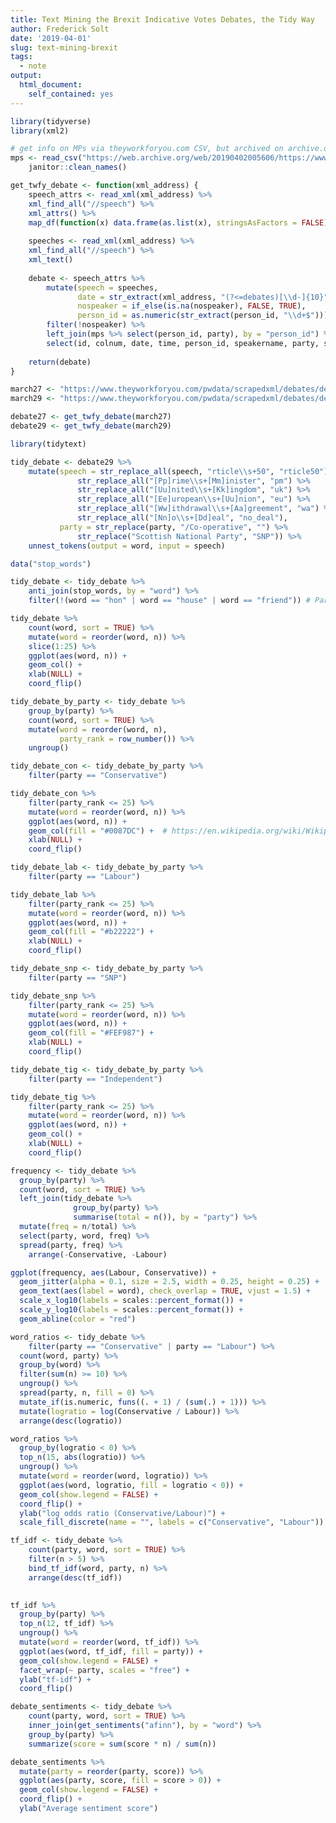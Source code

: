 ```yaml
---
title: Text Mining the Brexit Indicative Votes Debates, the Tidy Way
author: Frederick Solt
date: '2019-04-01'
slug: text-mining-brexit
tags:
  - note
output:
  html_document:
    self_contained: yes
---
```


```r
library(tidyverse)
library(xml2)

# get info on MPs via theyworkforyou.com CSV, but archived on archive.org for reproducibility
mps <- read_csv("https://web.archive.org/web/20190402005606/https://www.theyworkforyou.com/mps/?f=csv") %>% 
    janitor::clean_names()

get_twfy_debate <- function(xml_address) {
    speech_attrs <- read_xml(xml_address) %>%
    xml_find_all("//speech") %>% 
    xml_attrs() %>% 
    map_df(function(x) data.frame(as.list(x), stringsAsFactors = FALSE))
    
    speeches <- read_xml(xml_address) %>%
    xml_find_all("//speech") %>% 
    xml_text()
    
    debate <- speech_attrs %>% 
        mutate(speech = speeches, 
               date = str_extract(xml_address, "(?<=debates)[\\d-]{10}"),
               nospeaker = if_else(is.na(nospeaker), FALSE, TRUE),
               person_id = as.numeric(str_extract(person_id, "\\d+$"))) %>% 
        filter(!nospeaker) %>% 
        left_join(mps %>% select(person_id, party), by = "person_id") %>% 
        select(id, colnum, date, time, person_id, speakername, party, speech)
    
    return(debate)
}

march27 <- "https://www.theyworkforyou.com/pwdata/scrapedxml/debates/debates2019-03-27b.xml"
march29 <- "https://www.theyworkforyou.com/pwdata/scrapedxml/debates/debates2019-03-29a.xml"

debate27 <- get_twfy_debate(march27)
debate29 <- get_twfy_debate(march29)

```





```r
library(tidytext)

tidy_debate <- debate29 %>% 
    mutate(speech = str_replace_all(speech, "rticle\\s+50", "rticle50") %>% 
               str_replace_all("[Pp]rime\\s+[Mm]inister", "pm") %>% 
               str_replace_all("[Uu]nited\\s+[Kk]ingdom", "uk") %>% 
               str_replace_all("[Ee]uropean\\s+[Uu]nion", "eu") %>% 
               str_replace_all("[Ww]ithdrawal\\s+[Aa]greement", "wa") %>% 
               str_replace_all("[Nn]o\\s+[Dd]eal", "no_deal"),
           party = str_replace(party, "/Co-operative", "") %>% 
               str_replace("Scottish National Party", "SNP")) %>% 
    unnest_tokens(output = word, input = speech)

data("stop_words")

tidy_debate <- tidy_debate %>% 
    anti_join(stop_words, by = "word") %>% 
    filter(!(word == "hon" | word == "house" | word == "friend")) # Parliamentary stopwords
```

```r
tidy_debate %>%
    count(word, sort = TRUE) %>%
    mutate(word = reorder(word, n)) %>%
    slice(1:25) %>% 
    ggplot(aes(word, n)) +
    geom_col() +
    xlab(NULL) +
    coord_flip()

```



```r
tidy_debate_by_party <- tidy_debate %>%
    group_by(party) %>% 
    count(word, sort = TRUE) %>%
    mutate(word = reorder(word, n),
           party_rank = row_number()) %>%
    ungroup()
```

```r
tidy_debate_con <- tidy_debate_by_party %>% 
    filter(party == "Conservative")

tidy_debate_con %>%
    filter(party_rank <= 25) %>% 
    mutate(word = reorder(word, n)) %>%
    ggplot(aes(word, n)) +
    geom_col(fill = "#0087DC") +  # https://en.wikipedia.org/wiki/Wikipedia:Index_of_United_Kingdom_political_parties_meta_attributes
    xlab(NULL) +
    coord_flip()
```

```r
tidy_debate_lab <- tidy_debate_by_party %>% 
    filter(party == "Labour")

tidy_debate_lab %>%
    filter(party_rank <= 25) %>% 
    mutate(word = reorder(word, n)) %>%
    ggplot(aes(word, n)) +
    geom_col(fill = "#b22222") +
    xlab(NULL) +
    coord_flip()
```

```r
tidy_debate_snp <- tidy_debate_by_party %>% 
    filter(party == "SNP")

tidy_debate_snp %>%
    filter(party_rank <= 25) %>% 
    mutate(word = reorder(word, n)) %>%
    ggplot(aes(word, n)) +
    geom_col(fill = "#FEF987") +
    xlab(NULL) +
    coord_flip()
```

```r
tidy_debate_tig <- tidy_debate_by_party %>% 
    filter(party == "Independent")

tidy_debate_tig %>%
    filter(party_rank <= 25) %>% 
    mutate(word = reorder(word, n)) %>% 
    ggplot(aes(word, n)) +
    geom_col() +
    xlab(NULL) +
    coord_flip()
```

```r
frequency <- tidy_debate %>% 
  group_by(party) %>% 
  count(word, sort = TRUE) %>% 
  left_join(tidy_debate %>% 
              group_by(party) %>% 
              summarise(total = n()), by = "party") %>%
  mutate(freq = n/total) %>% 
  select(party, word, freq) %>% 
  spread(party, freq) %>% 
    arrange(-Conservative, -Labour)

ggplot(frequency, aes(Labour, Conservative)) +
  geom_jitter(alpha = 0.1, size = 2.5, width = 0.25, height = 0.25) +
  geom_text(aes(label = word), check_overlap = TRUE, vjust = 1.5) +
  scale_x_log10(labels = scales::percent_format()) +
  scale_y_log10(labels = scales::percent_format()) +
  geom_abline(color = "red")

```





```r
word_ratios <- tidy_debate %>%
    filter(party == "Conservative" | party == "Labour") %>% 
  count(word, party) %>%
  group_by(word) %>%
  filter(sum(n) >= 10) %>%
  ungroup() %>%
  spread(party, n, fill = 0) %>%
  mutate_if(is.numeric, funs((. + 1) / (sum(.) + 1))) %>%
  mutate(logratio = log(Conservative / Labour)) %>%
  arrange(desc(logratio))

word_ratios %>%
  group_by(logratio < 0) %>%
  top_n(15, abs(logratio)) %>%
  ungroup() %>%
  mutate(word = reorder(word, logratio)) %>%
  ggplot(aes(word, logratio, fill = logratio < 0)) +
  geom_col(show.legend = FALSE) +
  coord_flip() +
  ylab("log odds ratio (Conservative/Labour)") +
  scale_fill_discrete(name = "", labels = c("Conservative", "Labour"))
```



```r
tf_idf <- tidy_debate %>%
    count(party, word, sort = TRUE) %>% 
    filter(n > 5) %>% 
    bind_tf_idf(word, party, n) %>%
    arrange(desc(tf_idf))
    

tf_idf %>%
  group_by(party) %>%
  top_n(12, tf_idf) %>%
  ungroup() %>%
  mutate(word = reorder(word, tf_idf)) %>%
  ggplot(aes(word, tf_idf, fill = party)) +
  geom_col(show.legend = FALSE) +
  facet_wrap(~ party, scales = "free") +
  ylab("tf-idf") +
  coord_flip()
```


```r
debate_sentiments <- tidy_debate %>%
    count(party, word, sort = TRUE) %>%
    inner_join(get_sentiments("afinn"), by = "word") %>%
    group_by(party) %>%
    summarize(score = sum(score * n) / sum(n))

debate_sentiments %>%
  mutate(party = reorder(party, score)) %>%
  ggplot(aes(party, score, fill = score > 0)) +
  geom_col(show.legend = FALSE) +
  coord_flip() +
  ylab("Average sentiment score")

```
